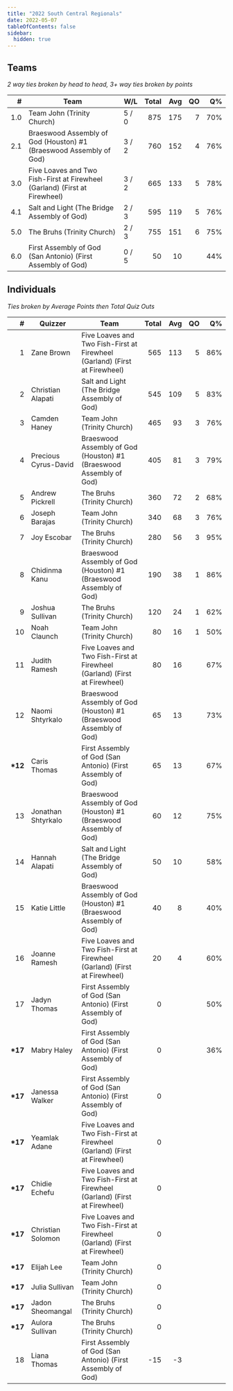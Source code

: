 ```yaml
---
title: "2022 South Central Regionals"
date: 2022-05-07
tableOfContents: false
sidebar:
  hidden: true
---
```


## Teams

*2 way ties broken by head to head, 3+ way ties broken by points*

|    # | Team                                                                       | W/L   | Total |  Avg |   QO |   Q% |
| ---: | -------------------------------------------------------------------------- | ----- | ----: | ---: | ---: | ---: |
|  1.0 | Team John (Trinity Church)                                                 | 5 / 0 |   875 |  175 |    7 |  70% |
|  2.1 | Braeswood Assembly of God (Houston) #1 (Braeswood Assembly of God)         | 3 / 2 |   760 |  152 |    4 |  76% |
|  3.0 | Five Loaves and Two Fish-First at Firewheel (Garland) (First at Firewheel) | 3 / 2 |   665 |  133 |    5 |  78% |
|  4.1 | Salt and Light (The Bridge Assembly of God)                                | 2 / 3 |   595 |  119 |    5 |  76% |
|  5.0 | The Bruhs (Trinity Church)                                                 | 2 / 3 |   755 |  151 |    6 |  75% |
|  6.0 | First Assembly of God (San Antonio) (First Assembly of God)                | 0 / 5 |    50 |   10 |      |  44% |

## Individuals

*Ties broken by Average Points then Total Quiz Outs*

|        # | Quizzer              | Team                                                                       | Total |  Avg |   QO |   Q% |
| -------: | -------------------- | -------------------------------------------------------------------------- | ----: | ---: | ---: | ---: |
|        1 | Zane Brown           | Five Loaves and Two Fish-First at Firewheel (Garland) (First at Firewheel) |   565 |  113 |    5 |  86% |
|        2 | Christian Alapati    | Salt and Light (The Bridge Assembly of God)                                |   545 |  109 |    5 |  83% |
|        3 | Camden Haney         | Team John (Trinity Church)                                                 |   465 |   93 |    3 |  76% |
|        4 | Precious Cyrus-David | Braeswood Assembly of God (Houston) #1 (Braeswood Assembly of God)         |   405 |   81 |    3 |  79% |
|        5 | Andrew Pickrell      | The Bruhs (Trinity Church)                                                 |   360 |   72 |    2 |  68% |
|        6 | Joseph Barajas       | Team John (Trinity Church)                                                 |   340 |   68 |    3 |  76% |
|        7 | Joy Escobar          | The Bruhs (Trinity Church)                                                 |   280 |   56 |    3 |  95% |
|        8 | Chidinma Kanu        | Braeswood Assembly of God (Houston) #1 (Braeswood Assembly of God)         |   190 |   38 |    1 |  86% |
|        9 | Joshua Sullivan      | The Bruhs (Trinity Church)                                                 |   120 |   24 |    1 |  62% |
|       10 | Noah Claunch         | Team John (Trinity Church)                                                 |    80 |   16 |    1 |  50% |
|       11 | Judith Ramesh        | Five Loaves and Two Fish-First at Firewheel (Garland) (First at Firewheel) |    80 |   16 |      |  67% |
|       12 | Naomi Shtyrkalo      | Braeswood Assembly of God (Houston) #1 (Braeswood Assembly of God)         |    65 |   13 |      |  73% |
| **\*12** | Caris Thomas         | First Assembly of God (San Antonio) (First Assembly of God)                |    65 |   13 |      |  67% |
|       13 | Jonathan Shtyrkalo   | Braeswood Assembly of God (Houston) #1 (Braeswood Assembly of God)         |    60 |   12 |      |  75% |
|       14 | Hannah Alapati       | Salt and Light (The Bridge Assembly of God)                                |    50 |   10 |      |  58% |
|       15 | Katie Little         | Braeswood Assembly of God (Houston) #1 (Braeswood Assembly of God)         |    40 |    8 |      |  40% |
|       16 | Joanne Ramesh        | Five Loaves and Two Fish-First at Firewheel (Garland) (First at Firewheel) |    20 |    4 |      |  60% |
|       17 | Jadyn Thomas         | First Assembly of God (San Antonio) (First Assembly of God)                |     0 |      |      |  50% |
| **\*17** | Mabry Haley          | First Assembly of God (San Antonio) (First Assembly of God)                |     0 |      |      |  36% |
| **\*17** | Janessa Walker       | First Assembly of God (San Antonio) (First Assembly of God)                |     0 |      |      |      |
| **\*17** | Yeamlak Adane        | Five Loaves and Two Fish-First at Firewheel (Garland) (First at Firewheel) |     0 |      |      |      |
| **\*17** | Chidie Echefu        | Five Loaves and Two Fish-First at Firewheel (Garland) (First at Firewheel) |     0 |      |      |      |
| **\*17** | Christian Solomon    | Five Loaves and Two Fish-First at Firewheel (Garland) (First at Firewheel) |     0 |      |      |      |
| **\*17** | Elijah Lee           | Team John (Trinity Church)                                                 |     0 |      |      |      |
| **\*17** | Julia Sullivan       | Team John (Trinity Church)                                                 |     0 |      |      |      |
| **\*17** | Jadon Sheomangal     | The Bruhs (Trinity Church)                                                 |     0 |      |      |      |
| **\*17** | Aulora Sullivan      | The Bruhs (Trinity Church)                                                 |     0 |      |      |      |
|       18 | Liana Thomas         | First Assembly of God (San Antonio) (First Assembly of God)                |   -15 |   -3 |      |      |

